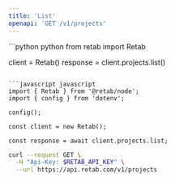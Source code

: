 ```yaml
---
title: 'List'
openapi: 'GET /v1/projects'
---
```


<RequestExample>
```python python
from retab import Retab

client = Retab()
response = client.projects.list()
```

```javascript javascript
import { Retab } from '@retab/node';
import { config } from 'dotenv';

config();

const client = new Retab();

const response = await client.projects.list;
```

```bash curl
curl --request GET \
  -H "Api-Key: $RETAB_API_KEY" \
  --url https://api.retab.com/v1/projects
```

</RequestExample>
